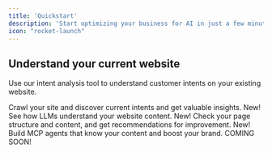 ---
title: 'Quickstart'
description: 'Start optimizing your business for AI in just a few minutes.'
icon: "rocket-launch"
---

## Understand your current website

Use our intent analysis tool to understand customer intents on your existing website.

<CardGroup>

<Card title="Intent Crawler" icon="sparkles" href="/intent-tools/intentcrawler">
  Crawl your site and discover current intents and get valuable insights. <Tip>New!</Tip>
</Card>

<Card title="LLM Analysis" icon="diagram-project" href="/essentials/code">
  See how LLMs understand your website content. <Tip>New!</Tip>
</Card>

<Card title="GEO Evaluator" icon="memo-circle-check" href="/essentials/code">
  Check your page structure and content, and get recommendations for improvement. <Tip>New!</Tip>
</Card>

<Card title="Agent Builder" icon="message-bot" href="/essentials/code">
  Build MCP agents that know your content and boost your brand. <Note>COMING SOON!</Note>
</Card>

</CardGroup>
